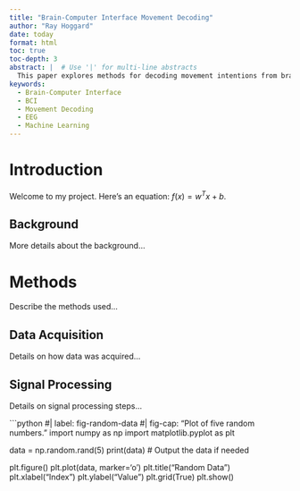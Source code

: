 ```yaml
---
title: "Brain-Computer Interface Movement Decoding"
author: "Ray Hoggard"
date: today 
format: html 
toc: true
toc-depth: 3 
abstract: |  # Use '|' for multi-line abstracts
  This paper explores methods for decoding movement intentions from brain signals using Brain-Computer Interfaces (BCIs). We investigate common signal processing techniques and machine learning models applied to electroencephalography (EEG) data. The goal is to develop a robust system capable of translating neural activity into control signals for assistive devices. Preliminary results show promising accuracy using a combination of feature extraction and support vector machines.
keywords: 
  - Brain-Computer Interface
  - BCI
  - Movement Decoding
  - EEG
  - Machine Learning
---
```


# Introduction

Welcome to my project. Here's an equation: $f(x) = w^T x + b$.

## Background

More details about the background...

# Methods

Describe the methods used...

## Data Acquisition

Details on how data was acquired...

## Signal Processing

Details on signal processing steps...

```python
#| label: fig-random-data
#| fig-cap: "Plot of five random numbers."
import numpy as np
import matplotlib.pyplot as plt

data = np.random.rand(5)
print(data) # Output the data if needed

plt.figure()
plt.plot(data, marker='o')
plt.title("Random Data")
plt.xlabel("Index")
plt.ylabel("Value")
plt.grid(True)
plt.show()